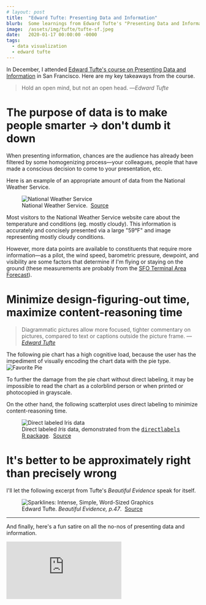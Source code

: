 ```yaml
---
# layout: post
title:  "Edward Tufte: Presenting Data and Information"
blurb:  Some learnings from Edward Tufte's "Presenting Data and Information" course
image:  /assets/img/tufte/tufte-sf.jpeg
date:   2020-01-17 00:00:00 -0000
tags:
  - data visualization
  - edward tufte
---
```


In December, I attended [Edward Tufte's course on Presenting Data and Information](https://www.edwardtufte.com/tufte/courses) in San Francisco. Here are my key takeaways from the course.

> Hold an open mind, but not an open head.
> &mdash;<cite>Edward Tufte</cite>

# The purpose of data is to make people smarter &rarr; don't dumb it down
When presenting information, chances are the audience has already been filtered by some homogenizing process&mdash;your colleagues, people that have made a conscious decision to come to your presentation, etc.

Here is an example of an appropriate amount of data from the National Weather Service.
<figure>
  <img src="/assets/img/tufte/weather.png" alt="National Weather Service" title="National Weather Service" />
  <figcaption>
    National Weather Service.&nbsp;
    <a href="https://forecast.weather.gov/MapClick.php?lat=37.796&lon=-122.4206">Source</a>
  </figcaption>
</figure>

Most visitors to the National Weather Service website care about the temperature and conditions (eg. mostly cloudy). This information is accurately and concisely presented via a large "59&deg;F" and image representing mostly cloudy conditions.

However, more data points are available to constituents that require more information&mdash;as a pilot, the wind speed, barometric pressure, dewpoint, and visibility are some factors that determine if I'm flying or staying on the ground (these measurements are probably from the [SFO Terminal Area Forecast](https://aviationweather.gov/taf/board?ids=KSFO&format=expanded)).


# Minimize design-figuring-out time, maximize content-reasoning time
> Diagrammatic pictures allow more focused, tighter commentary on pictures, compared to text or captions outside the picture frame.
> &mdash;<cite>[Edward Tufte](https://www.edwardtufte.com/bboard/q-and-a-fetch-msg?msg_id=0001V7)</cite>

The following pie chart has a high cognitive load, because the user has the impediment of visually encoding the chart data with the pie type.
![Favorite Pie](/assets/img/tufte/pies.png "Favorite Pie")

To further the damage from the pie chart without direct labeling, it may be impossible to read the chart as a colorblind person or when printed or photocopied in grayscale.

On the other hand, the following scatterplot uses direct labeling to minimize content-reasoning time.
<figure>
  <img src="/assets/img/tufte/iris-scatter.png" alt="Direct labeled Iris data" title="Direct labeled Iris data" />
  <figcaption>
    Direct labeled <i>Iris</i> data, demonstrated from the <a href="http://directlabels.r-forge.r-project.org/"><tt>directlabels</tt> R package</a>.&nbsp;
    <a href="http://directlabels.r-forge.r-project.org/">Source</a>
  </figcaption>
</figure>


# It's better to be approximately right than precisely wrong
I'll let the following excerpt from Tufte's <i>Beautiful Evidence</i> speak for itself.
<figure>
  <img src="/assets/img/tufte/sparklines.jpg" alt="Sparklines: Intense, Simple, Word-Sized Graphics" title="Sparklines: Intense, Simple, Word-Sized Graphics" />
  <figcaption>
    Edward Tufte. <i>Beautiful Evidence, p.47</i>.&nbsp;
    <a href="https://www.edwardtufte.com/bboard/q-and-a-fetch-msg?msg_id=0001OR">Source</a>
  </figcaption>
</figure>

---
And finally, here's a fun satire on all the no-nos of presenting data and information.
<div className="video-container">
  <iframe src="https://www.youtube-nocookie.com/embed/fP-7rhb-qMg" frameBorder="0" allow="accelerometer; autoplay; encrypted-media; gyroscope; picture-in-picture" allowFullScreen></iframe>
</div>

